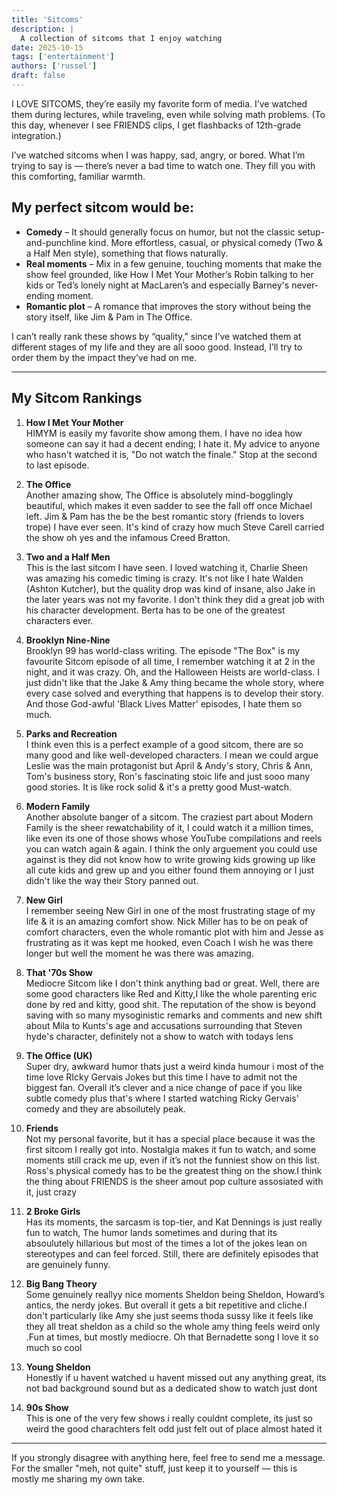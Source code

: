 ```yaml
---
title: 'Sitcoms'
description: |
  A collection of sitcoms that I enjoy watching
date: 2025-10-15
tags: ['entertainment']
authors: ['russel']
draft: false
---
```


I LOVE SITCOMS, they’re easily my favorite form of media. I’ve watched them during lectures, while traveling, even while solving math problems. (To this day, whenever I see FRIENDS clips, I get flashbacks of 12th-grade integration.)

I’ve watched sitcoms when I was happy, sad, angry, or bored. What I’m trying to say is — there’s never a bad time to watch one. They fill you with this comforting, familiar warmth.

## My perfect sitcom would be:

- **Comedy** – It should generally focus on humor, but not the classic setup-and-punchline kind. More effortless, casual, or physical comedy (Two & a Half Men style), something that flows naturally.
- **Real moments** – Mix in a few genuine, touching moments that make the show feel grounded, like How I Met Your Mother’s Robin talking to her kids or Ted’s lonely night at MacLaren’s and especially Barney's never-ending moment.
- **Romantic plot** – A romance that improves the story without being the story itself, like Jim & Pam in The Office.

I can’t really rank these shows by “quality,” since I’ve watched them at different stages of my life and they are all sooo good. Instead, I’ll try to order them by the impact they’ve had on me.

---

## My Sitcom Rankings

1. **How I Met Your Mother**  
   HIMYM is easily my favorite show among them. I have no idea how someone can say it had a decent ending; I hate it. My advice to anyone who hasn't watched it is, "Do not watch the finale." Stop at the second to last episode.

2. **The Office**  
   Another amazing show, The Office is absolutely mind-bogglingly beautiful, which makes it even sadder to see the fall off once Michael left. Jim & Pam has the be the best romantic story (friends to lovers trope) I have ever seen. It's kind of crazy how much Steve Carell carried the show oh yes and the infamous Creed Bratton.

3. **Two and a Half Men**  
   This is the last sitcom I have seen. I loved watching it, Charlie Sheen was amazing his comedic timing is crazy. It's not like I hate Walden (Ashton Kutcher), but the quality drop was kind of insane, also Jake in the later years was not my favorite. I don't think they did a great job with his character development. Berta has to be one of the greatest characters ever.

4. **Brooklyn Nine-Nine**  
   Brooklyn 99 has world-class writing. The episode "The Box" is my favourite Sitcom episode of all time, I remember watching it at 2 in the night, and it was crazy. Oh, and the Halloween Heists are world-class. I just didn't like that the Jake & Amy thing became the whole story, where every case solved and everything that happens is to develop their story. And those God-awful 'Black Lives Matter' episodes, I hate them so much.

5. **Parks and Recreation**  
   I think even this is a perfect example of a good sitcom, there are so many good and like well-developed characters. I mean we could argue Leslie was the main protagonist but April & Andy's story, Chris & Ann, Tom's business story, Ron's fascinating stoic life and just sooo many good stories. It is like rock solid & it's a pretty good Must-watch.

6. **Modern Family**  
   Another absolute banger of a sitcom. The craziest part about Modern Family is the sheer rewatchability of it, I could watch it a million times, like even its one of those shows whose YouTube compilations and reels you can watch again & again. I think the only arguement you could use against is they did not know how to write growing kids growing up like all cute kids and grew up and you either found them annoying or I just didn't like the way their Story panned out.

7. **New Girl**  
   I remember seeing New Girl in one of the most frustrating stage of my life & it is an amazing comfort show. Nick Miller has to be on peak of comfort characters, even the whole romantic plot with him and Jesse as frustrating as it was kept me hooked, even Coach I wish he was there longer but well the moment he was there was amazing.

8. **That '70s Show**  
   Mediocre Sitcom like I don't think anything bad or great. Well, there are some good characters like Red and Kitty,I like the whole parenting eric done by red and kitty, good shit. The reputation of the show is beyond saving with so many mysoginistic remarks and comments and new shift about Mila to Kunts's age and accusations surrounding that Steven hyde's character, definitely not a show to watch with todays lens

9. **The Office (UK)**  
   Super dry, awkward humor thats just a weird kinda humour i most of the time love RIcky Gervais Jokes but this time I have to admit not the biggest fan. Overall it’s clever and a nice change of pace if you like subtle comedy plus that's where I started watching Ricky Gervais' comedy and they are absoilutely peak.

10. **Friends**  
    Not my personal favorite, but it has a special place because it was the first sitcom I really got into. Nostalgia makes it fun to watch, and some moments still crack me up, even if it’s not the funniest show on this list. Ross's physical comedy has to be the greatest thing on the show.I think the thing about FRIENDS is the sheer amout pop culture assosiated with it, just crazy

11. **2 Broke Girls**  
    Has its moments, the sarcasm is top-tier, and Kat Dennings is just really fun to watch, The humor lands sometimes and during that its absoulutely hillarious but most of the times a lot of the jokes lean on stereotypes and can feel forced. Still, there are definitely episodes that are genuinely funny.

12. **Big Bang Theory**  
    Some genuinely reallyy nice moments Sheldon being Sheldon, Howard’s antics, the nerdy jokes. But overall it gets a bit repetitive and cliche.I don't particularly like Amy she just seems thoda sussy like it feels like they all treat sheldon as a child so the whole amy thing feels weird only .Fun at times, but mostly mediocre. Oh that Bernadette song I love it so much so cool

13. **Young Sheldon**  
    Honestly if u havent watched u havent missed out any anything great, its not bad background sound but as a dedicated show to watch just dont 

14. **90s Show**  
    This is one of the very few shows i really couldnt complete, its just so weird the good charachters felt odd just felt out of place almost hated it

---

If you strongly disagree with anything here, feel free to send me a message. For the smaller "meh, not quite" stuff, just keep it to yourself — this is mostly me sharing my own take.
